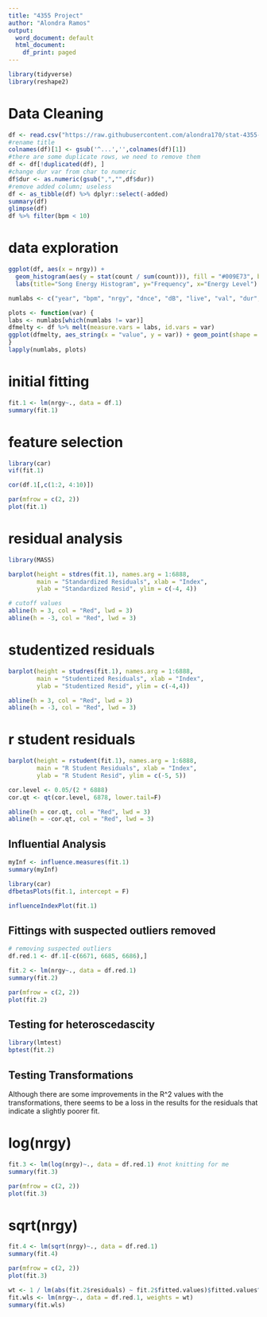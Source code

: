 ---
title: "4355 Project"
author: "Alondra Ramos"
output:
  word_document: default
  html_document:
    df_print: paged
---
```{r, packages}
library(tidyverse)
library(reshape2)
```

# Data Cleaning
```{r, data cleaning}
df <- read.csv("https://raw.githubusercontent.com/alondra170/stat-4355-project/main/Top500.csv")
#rename title
colnames(df)[1] <- gsub('^...','',colnames(df)[1])
#there are some duplicate rows, we need to remove them
df <- df[!duplicated(df), ]
#change dur var from char to numeric
df$dur <- as.numeric(gsub(",","",df$dur))
#remove added column; useless
df <- as_tibble(df) %>% dplyr::select(-added)
summary(df)
glimpse(df)
df %>% filter(bpm < 10)
```


# data exploration
```{r, data exploration}
ggplot(df, aes(x = nrgy)) +
  geom_histogram(aes(y = stat(count / sum(count))), fill = "#009E73", bins = 100) +
  labs(title="Song Energy Histogram", y="Frequency", x="Energy Level") + geom_density()
```

```{r}
numlabs <- c("year", "bpm", "nrgy", "dnce", "dB", "live", "val", "dur", "acous", "spch", "pop")

plots <- function(var) {
labs <- numlabs[which(numlabs != var)]
dfmelty <- df %>% melt(measure.vars = labs, id.vars = var)
ggplot(dfmelty, aes_string(x = "value", y = var)) + geom_point(shape = ".") + facet_wrap(~variable, scales="free_x") + geom_smooth(method = lm)
}
lapply(numlabs, plots)
```


# initial fitting

```{r}
fit.1 <- lm(nrgy~., data = df.1)
summary(fit.1)

```

# feature selection
```{r}
library(car)
vif(fit.1)
```

```{r}
cor(df.1[,c(1:2, 4:10)])
```
```{r}
par(mfrow = c(2, 2))
plot(fit.1)
```
# residual analysis
```{r}
library(MASS)

barplot(height = stdres(fit.1), names.arg = 1:6888,
        main = "Standardized Residuals", xlab = "Index",
        ylab = "Standardized Resid", ylim = c(-4, 4))

# cutoff values
abline(h = 3, col = "Red", lwd = 3)
abline(h = -3, col = "Red", lwd = 3)
```
# studentized residuals
```{r}
barplot(height = studres(fit.1), names.arg = 1:6888,
        main = "Studentized Residuals", xlab = "Index",
        ylab = "Studentized Resid", ylim = c(-4,4))

abline(h = 3, col = "Red", lwd = 3)
abline(h = -3, col = "Red", lwd = 3)
```
# r student residuals
```{r}
barplot(height = rstudent(fit.1), names.arg = 1:6888,
        main = "R Student Residuals", xlab = "Index",
        ylab = "R Student Resid", ylim = c(-5, 5))

cor.level <- 0.05/(2 * 6888)
cor.qt <- qt(cor.level, 6878, lower.tail=F)

abline(h = cor.qt, col = "Red", lwd = 3)
abline(h = -cor.qt, col = "Red", lwd = 3)
```
## Influential Analysis
```{r}
myInf <- influence.measures(fit.1)
summary(myInf)
```
```{r}
library(car)
dfbetasPlots(fit.1, intercept = F)
```
```{r}
influenceIndexPlot(fit.1)
```
## Fittings with suspected outliers removed

```{r}
# removing suspected outliers
df.red.1 <- df.1[-c(6671, 6685, 6686),]

fit.2 <- lm(nrgy~., data = df.red.1)
summary(fit.2)
```
```{r}
par(mfrow = c(2, 2))
plot(fit.2)
```
##  Testing for heteroscedascity
```{r}
library(lmtest)
bptest(fit.2)

```


## Testing Transformations

Although there are some improvements in the R^2 values with the transformations, there seems to be a loss in the results for the residuals that indicate a slightly poorer fit.

# log(nrgy)

```{r}
fit.3 <- lm(log(nrgy)~., data = df.red.1) #not knitting for me
summary(fit.3)
```

```{r}
par(mfrow = c(2, 2))
plot(fit.3)
```
# sqrt(nrgy)
```{r}
fit.4 <- lm(sqrt(nrgy)~., data = df.red.1)
summary(fit.4)
```
```{r}
par(mfrow = c(2, 2))
plot(fit.3)
```
```{r}
wt <- 1 / lm(abs(fit.2$residuals) ~ fit.2$fitted.values)$fitted.values^2
fit.wls <- lm(nrgy~., data = df.red.1, weights = wt)
summary(fit.wls)
```


